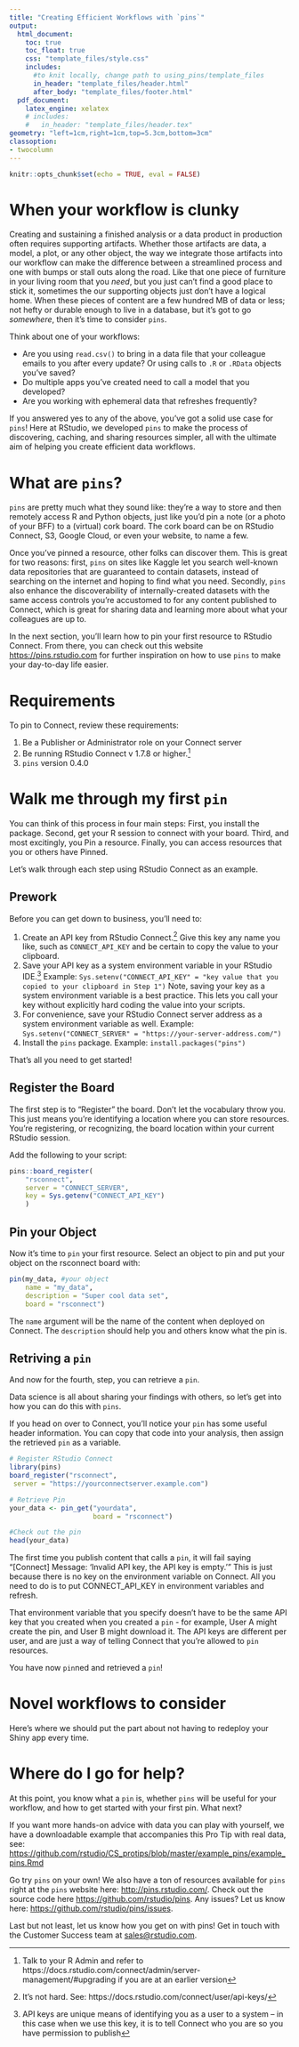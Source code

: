 ```yaml
---
title: "Creating Efficient Workflows with `pins`"
output:
  html_document:
    toc: true
    toc_float: true
    css: "template_files/style.css"
    includes:
      #to knit locally, change path to using_pins/template_files
      in_header: "template_files/header.html"
      after_body: "template_files/footer.html"
  pdf_document:
    latex_engine: xelatex
    # includes:
    #   in_header: "template_files/header.tex"
geometry: "left=1cm,right=1cm,top=5.3cm,bottom=3cm"
classoption:
- twocolumn
---
```


```r
knitr::opts_chunk$set(echo = TRUE, eval = FALSE)
```

# When your workflow is clunky
<!-- # Why You Should Use Pins -->
Creating and sustaining a finished analysis or a data product in production often requires supporting artifacts.  Whether those artifacts are data, a model, a plot, or any other object, the way we integrate those artifacts into our workflow can make the difference between a streamlined process and one with bumps or stall outs along the road.  Like that one piece of furniture in your living room that you _need_, but you just can't find a good place to stick it, sometimes the our supporting objects just don't have a logical home.  When these pieces of content are a few hundred MB of data or less; not hefty or durable enough to live in a database, but it's got to go _somewhere_, then it's time to consider `pins`. 

Think about one of your workflows:  

* Are you using `read.csv()` to bring in a data file that your colleague emails to you after every update? Or using calls to `.R` or `.RData` objects you've saved?
* Do multiple apps you've created need to call a model that you developed?  
* Are you working with ephemeral data that refreshes frequently?  
<!-- * Do you need to redeploy your app every time the supporting data is updated?   -->


<!-- As a data scientist, does your analysis or pipeline to production hit a speed bump because you're emailing csv files and  it’s likely that a recurring challenge is to easily share content with others in your organization. One of the most persistent problems is knowing how and where to store resources, especially resources that can’t be easily put in a database for others to access without needing to email files back and forth - for example model outputs, csv files, and r objects. -->

If you answered yes to any of the above, you've got a solid use case for `pins`! Here at RStudio, we developed `pins` to make the process of discovering, caching, and sharing resources simpler, all with the ultimate aim of helping you create efficient data workflows.


# What are `pins`?
`pins` are pretty much what they sound like: they’re a way to store and then remotely access R and Python objects, just like you’d pin a note (or a photo of your BFF) to a (virtual) cork board.  The cork board can be on RStudio Connect, S3, Google Cloud, or even your website, to name a few.

Once you’ve pinned a resource, other folks can discover them. This is great for two reasons: first, `pins` on sites like Kaggle let you search well-known data repositories that are guaranteed to contain datasets, instead of searching on the internet and hoping to find what you need. Secondly, `pins` also enhance the discoverability of internally-created datasets with the same access controls you're accustomed to for any content published to Connect, which is great for sharing data and learning more about what your colleagues are up to.

In the next section, you’ll learn how to pin your first resource to RStudio Connect. From there, you can check out this website <https://pins.rstudio.com> for further inspiration on how to use `pins` to make your day-to-day life easier.

<!-- The use cases are too many to count, so in the next section, you’ll learn how to pin your first resource using RStudio Connect. From there, you can check out this website for further inspiration on how to use Pins to make your day-to-day life easier. -->

# Requirements
To pin to Connect, review these requirements: 

1. Be a Publisher or Administrator role on your Connect server 
1. Be running RStudio Connect v 1.7.8 or higher.^[Talk to your R Admin and refer to https://docs.rstudio.com/connect/admin/server-management/#upgrading if you are at an earlier version]
1. `pins` version 0.4.0


# Walk me through my first `pin`
<!-- I like walk me through my first pin -->
You can think of this process in four main steps: First, you install the package. Second, get your R session to connect with your board. Third, and most excitingly, you Pin a resource. Finally, you can access resources that you or others have Pinned. 

Let’s walk through each step using RStudio Connect as an example.

## Prework  
Before you can get down to business, you'll need to:  

1. Create an API key from RStudio Connect.^[It's not hard.  See: https://docs.rstudio.com/connect/user/api-keys/] Give this key any name you like, such as `CONNECT_API_KEY` and be certain to copy the value to your clipboard. 
1. Save your API key as a system environment variable in your RStudio IDE.^[API keys are unique means of identifying you as a user to a system -- in this case when we use this key, it is to tell Connect who you are so you have permission to publish] Example: `Sys.setenv("CONNECT_API_KEY" = "key value that you copied to your clipboard in Step 1")`  Note, saving your key as a system environment variable is a best practice.  This lets you call your key without explicitly hard coding the value into your scripts. 
1. For convenience, save your RStudio Connect server address as a system environment variable as well. Example: `Sys.setenv("CONNECT_SERVER" = "https://your-server-address.com/")`
1. Install the `pins` package.  Example: `install.packages("pins")`

That's all you need to get started!

## Register the Board  
The first step is to "Register" the board. Don't let the vocabulary throw you. This just means you're identifying a location where you can store resources.  You're registering, or recognizing, the board location within your current RStudio session.  

Add the following to your script:
<!-- ; think of it as registering (or recognizing) the board location within your current session.] -->
```r
pins::board_register(
    "rsconnect", 
    server = "CONNECT_SERVER", 
    key = Sys.getenv("CONNECT_API_KEY")
    )
```

## Pin your Object
Now it's time to `pin` your first resource. Select an object to pin and put your object on the rsconnect board with:
```r
pin(my_data, #your object
    name = "my_data", 
    description = "Super cool data set", 
    board = "rsconnect")
```

The `name` argument will be the name of the content when deployed on Connect.  The `description` should help you and others know what the pin is.  

## Retriving a `pin`
And now for the fourth, step, you can retrieve a `pin`.

Data science is all about sharing your findings with others, so let's get into how you can do this with `pins`.

If you head on over to Connect, you'll notice your `pin` has some useful header information. You can copy that code into your analysis, then assign the retrieved `pin` as a variable.

``` r

# Register RStudio Connect
library(pins)
board_register("rsconnect", 
 server = "https://yourconnectserver.example.com")

# Retrieve Pin
your_data <- pin_get("yourdata", 
                     board = "rsconnect")

#Check out the pin
head(your_data)
```

The first time you publish content that calls a `pin`, it will fail saying "[Connect] Message: 'Invalid API key, the API key is empty.'" This is just because there is no key on the environment variable on Connect.  All you need to do is to put CONNECT_API_KEY in environment variables and refresh. 

That environment variable that you specify doesn't have to be the same API key that you created when you created a `pin` - for example, User A might create the pin, and User B might download it. The API keys are different per user, and are just a way of telling Connect that you're allowed to `pin` resources.

You have now `pin`ned and retrieved a `pin`!

# Novel workflows to consider
Here's where we should put the part about not having to redeploy your Shiny app every time.

# Where do I go for help? 

At this point, you know what a `pin` is, whether `pins` will be useful for your workflow, and how to get started with your first pin. What next?

If you want more hands-on advice with data you can play with yourself, we have a downloadable example that accompanies this Pro Tip with real data, see: <https://github.com/rstudio/CS_protips/blob/master/example_pins/example_pins.Rmd>

Go try `pins` on your own!
We also have a ton of resources available for `pins` right at the `pins` website here: <http://pins.rstudio.com/>. Check out the source code here <https://github.com/rstudio/pins>. Any issues? Let us know here: <https://github.com/rstudio/pins/issues>. 

Last but not least, let us know how you get on with pins! Get in touch with the Customer Success team at <sales@rstudio.com>.

